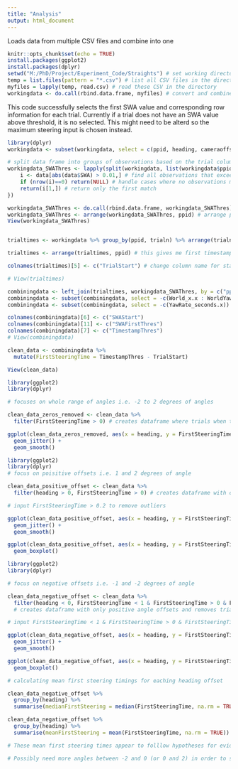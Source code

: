 ```yaml
---
title: "Analysis"
output: html_document
---
```

Loads data from multiple CSV files and combine into one

```r
knitr::opts_chunk$set(echo = TRUE)
install.packages(ggplot2)
install.packages(dplyr)
setwd("M:/PhD/Project/Experiment_Code/Straights") # set working directory
temp = list.files(pattern = "*.csv") # list all CSV files in the directory
myfiles = lapply(temp, read.csv) # read these CSV in the directory
workingdata <- do.call(rbind.data.frame, myfiles) # convert and combine the CSV files into dataframe

```

This code successfully selects the first SWA value and corresponding row information for each trial. Currently if a trial does not have an SWA value above threshold, it is no selected. This might need to be alterd so the maximum steering input is chosen instead.

```r

library(dplyr)
workingdata <- subset(workingdata, select = c(ppid, heading, cameraoffset, trialn, timestamp, World_x, World_z, WorldYaw, SWA, YawRate_seconds)) # selects important data columns

# split data frame into groups of observations based on the trial column,
workingdata_SWAThres <- lapply(split(workingdata, list(workingdata$ppid, workingdata$trialn), drop = TRUE), function(data) {
    i <- data[abs(data$SWA) > 0.01,] # find all observations that exceed threshold
    if (nrow(i)==0) return(NULL) # handle cases where no observations meet critera
    return(i[1,]) # return only the first match
})

workingdata_SWAThres <- do.call(rbind.data.frame, workingdata_SWAThres) # convert list to dataframe
workingdata_SWAThres <- arrange(workingdata_SWAThres, ppid) # arrange ppid from ppt 1 to 3
View(workingdata_SWAThres)


trialtimes <- workingdata %>% group_by(ppid, trialn) %>% arrange(trialn, timestamp) %>% filter(row_number()==1) # find the first timestamp for each trial i.e. trial beginning time

trialtimes <- arrange(trialtimes, ppid) # this gives me first timestamp for each trial for each participant

colnames(trialtimes)[5] <- c("TrialStart") # change column name for start of trials

# View(trialtimes)

combiningdata <- left_join(trialtimes, workingdata_SWAThres, by = c("ppid", "heading", "cameraoffset", "trialn")) # combine both dataframes 
combiningdata <- subset(combiningdata, select = -c(World_x.x : WorldYaw.x)) # removing duplicate data columns
combiningdata <- subset(combiningdata, select = -c(YawRate_seconds.x)) # removing duplicate data columns

colnames(combiningdata)[6] <- c("SWAStart")
colnames(combiningdata)[11] <- c("SWAFirstThres")
colnames(combiningdata)[7] <- c("TimestampThres")
# View(combiningdata)

clean_data <- combiningdata %>%
  mutate(FirstSteeringTime = TimestampThres - TrialStart)

View(clean_data)

```


```r

library(ggplot2)
library(dplyr)

# focuses on whole range of angles i.e. -2 to 2 degrees of angles 

clean_data_zeros_removed <- clean_data %>%
  filter(FirstSteeringTime > 0) # creates dataframe where trials when the SWA was already above the threshold are removed 

ggplot(clean_data_zeros_removed, aes(x = heading, y = FirstSteeringTime)) +
  geom_jitter() +
  geom_smooth()

```


```r
library(ggplot2)
library(dplyr)
# focus on poisitive offsets i.e. 1 and 2 degrees of angle

clean_data_positive_offset <- clean_data %>%
  filter(heading > 0, FirstSteeringTime > 0) # creates dataframe with only positive angle offsets and removes trials where SWA was already above threshold at the start of the time

# input FirstSteeringTime > 0.2 to remove outliers

ggplot(clean_data_positive_offset, aes(x = heading, y = FirstSteeringTime)) +
  geom_jitter() +
  geom_smooth()

ggplot(clean_data_positive_offset, aes(x = heading, y = FirstSteeringTime)) +
  geom_boxplot()


```

```r
library(ggplot2)
library(dplyr)

# focus on negative offsets i.e. -1 and -2 degrees of angle

clean_data_negative_offset <- clean_data %>%
  filter(heading < 0, FirstSteeringTime < 1 & FirstSteeringTime > 0 & FirstSteeringTime > 0.2)
  # creates dataframe with only positive angle offsets and removes trials where SWA was already above threshold at the start of the time

# input FirstSteeringTime < 1 & FirstSteeringTime > 0 & FirstSteeringTime > 0.2 to remove outliers

ggplot(clean_data_negative_offset, aes(x = heading, y = FirstSteeringTime)) +
  geom_jitter() +
  geom_smooth()

ggplot(clean_data_negative_offset, aes(x = heading, y = FirstSteeringTime)) +
  geom_boxplot()

```

```r

# calculating mean first steering timings for eaching heading offset

clean_data_negative_offset %>%
  group_by(heading) %>%
  summarise(medianFirstSteering = median(FirstSteeringTime, na.rm = TRUE))

clean_data_negative_offset %>%
  group_by(heading) %>%
  summarise(meanFirstSteering = mean(FirstSteeringTime, na.rm = TRUE))

# These mean first steering times appear to folllow hypotheses for evidence accumulation for the negative offsets - bigger negatives result in quicker mean steering adjustments, possibly due to quicker development of error accumulation. And as offset reaches zero, first steering timing increases as error development is slower. However the threshold model cannot be ruled out because you cannot tell from only 5 angle whether there is a flatline? Threshold model does propose an increase from a flatline between -1 and 0 degrees of angle offset.

# Possibly need more angles between -2 and 0 (or 0 and 2) in order to see any sort of potential flatlining?
  
```






